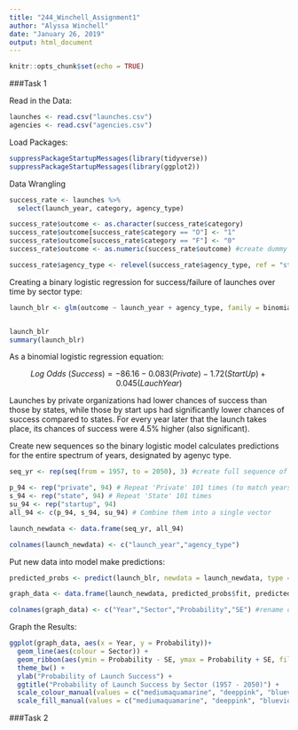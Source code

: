 ```yaml
---
title: "244_Winchell_Assignment1"
author: "Alyssa Winchell"
date: "January 26, 2019"
output: html_document
---
```


```r
knitr::opts_chunk$set(echo = TRUE)
```

###Task 1

Read in the Data:

```r

launches <- read.csv("launches.csv")
agencies <- read.csv("agencies.csv")

```

Load Packages:

```r

suppressPackageStartupMessages(library(tidyverse))
suppressPackageStartupMessages(library(ggplot2))

```

Data Wrangling

```r

success_rate <- launches %>%
  select(launch_year, category, agency_type)

success_rate$outcome <- as.character(success_rate$category)
success_rate$outcome[success_rate$category == "O"] <- "1"
success_rate$outcome[success_rate$category == "F"] <- "0"
success_rate$outcome <- as.numeric(success_rate$outcome) #create dummy variables with 1 = success and 0 = failure

success_rate$agency_type <- relevel(success_rate$agency_type, ref = "state") #set state as reference level for agency type


```

Creating a binary logistic regression for success/failure of launches over time by sector type:

```r

launch_blr <- glm(outcome ~ launch_year + agency_type, family = binomial, data = success_rate) #create binary model


launch_blr
summary(launch_blr)

```

As a binomial logistic regression equation: 

$$Log~Odds~(Success) = -86.16 - 0.083(Private) - 1.72(Start Up) + 0.045(Lauch Year)$$

Launches by private organizations had lower chances of success than those by states, while those by start ups had significantly lower chances of success compared to states. For every year later that the launch takes place, its chances of success were 4.5% higher (also significant).

Create new sequences so the binary logistic model calculates predictions for the entire spectrum of years, designated by agenyc type. 

```r

seq_yr <- rep(seq(from = 1957, to = 2050), 3) #create full sequence of years of interest 3 times

p_94 <- rep("private", 94) # Repeat 'Private' 101 times (to match years data)
s_94 <- rep("state", 94) # Repeat 'State' 101 times
su_94 <- rep("startup", 94)
all_94 <- c(p_94, s_94, su_94) # Combine them into a single vector

launch_newdata <- data.frame(seq_yr, all_94)

colnames(launch_newdata) <- c("launch_year","agency_type")

```


Put new data into model make predictions:

```r

predicted_probs <- predict(launch_blr, newdata = launch_newdata, type = "response", se.fit = TRUE) #create predictions using new data through launch_blr

graph_data <- data.frame(launch_newdata, predicted_probs$fit, predicted_probs$se.fit) #create data to graph with predictions that were made and standard errors

colnames(graph_data) <- c("Year","Sector","Probability","SE") #rename columns

```

Graph the Results:

```r

ggplot(graph_data, aes(x = Year, y = Probability))+
  geom_line(aes(colour = Sector)) +
  geom_ribbon(aes(ymin = Probability - SE, ymax = Probability + SE, fill = Sector), alpha = 0.3) +
  theme_bw() +
  ylab("Probability of Launch Success") +
  ggtitle("Probability of Launch Success by Sector (1957 - 2050)") +
  scale_colour_manual(values = c("mediumaquamarine", "deeppink", "blueviolet")) +
  scale_fill_manual(values = c("mediumaquamarine", "deeppink", "blueviolet"))

```

###Task 2

